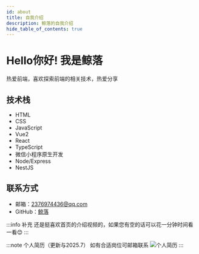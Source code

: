 ```yaml
---
id: about
title: 自我介绍
description: 鲸落的自我介绍
hide_table_of_contents: true
---
```


# Hello你好! 我是鲸落
热爱前端，喜欢探索前端的相关技术，热爱分享

## 技术栈
- HTML
- CSS
- JavaScript
- Vue2
- React
- TypeScript
- 微信小程序原生开发
- Node/Express
- NestJS

## 联系方式
- 邮箱：2376974436@qq.com
- GitHub：[鲸落](https://github.com/xiaojunnanya)

:::info 补充
还是挺喜欢首页的介绍视频的，如果您有空的话可以花一分钟时间看一看:blush:
:::


:::note 个人简历（更新与2025.7） 如有合适岗位可邮箱联系
![个人简历](./1.png)
:::
